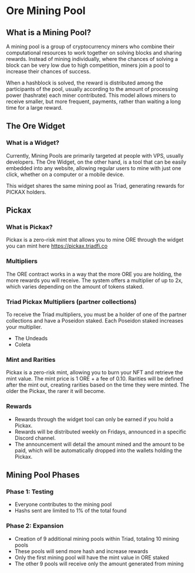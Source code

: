 

<HeroPattern />

# Ore Mining Pool

## What is a Mining Pool?

A mining pool is a group of cryptocurrency miners who combine their computational resources to work together on solving blocks and sharing rewards. Instead of mining individually, where the chances of solving a block can be very low due to high competition, miners join a pool to increase their chances of success.

When a hashblock is solved, the reward is distributed among the participants of the pool, usually according to the amount of processing power (hashrate) each miner contributed. This model allows miners to receive smaller, but more frequent, payments, rather than waiting a long time for a large reward.

## The Ore Widget

### What is a Widget?

Currently, Mining Pools are primarily targeted at people with VPS, usually developers. The Ore Widget, on the other hand, is a tool that can be easily embedded into any website, allowing regular users to mine with just one click, whether on a computer or a mobile device.

This widget shares the same mining pool as Triad, generating rewards for PICKAX holders.

## Pickax

### What is Pickax?

Pickax is a zero-risk mint that allows you to mine ORE through the widget you can mint here <a href="https://pickax.triadfi.co" target="_blank">https://pickax.triadfi.co</a>

### Multipliers

The ORE contract works in a way that the more ORE you are holding, the more rewards you will receive. The system offers a multiplier of up to 2x, which varies depending on the amount of tokens staked.

### Triad Pickax Multipliers (partner collections)

To receive the Triad multipliers, you must be a holder of one of the partner collections and have a Poseidon staked. Each Poseidon staked increases your multiplier.

- The Undeads
- Coleta

### Mint and Rarities

Pickax is a zero-risk mint, allowing you to burn your NFT and retrieve the mint value. The mint price is 1 ORE + a fee of 0.10. Rarities will be defined after the mint out, creating rarities based on the time they were minted. The older the Pickax, the rarer it will become.

### Rewards

- Rewards through the widget tool can only be earned if you hold a Pickax.
- Rewards will be distributed weekly on Fridays, announced in a specific Discord channel.
- The announcement will detail the amount mined and the amount to be paid, which will be automatically dropped into the wallets holding the Pickax.

## Mining Pool Phases

### Phase 1: Testing

- Everyone contributes to the mining pool
- Hashs sent are limited to 1% of the total found

### Phase 2: Expansion

- Creation of 9 additional mining pools within Triad, totaling 10 mining pools
- These pools will send more hash and increase rewards
- Only the first mining pool will have the mint value in ORE staked
- The other 9 pools will receive only the amount generated from mining
